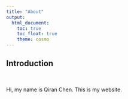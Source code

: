 ```yaml
---
title: "About"
output: 
  html_document:
    toc: true
    toc_float: true
    theme: cosmo
---
```

## Introduction

<br>

  Hi, my name is Qiran Chen. This is my website.